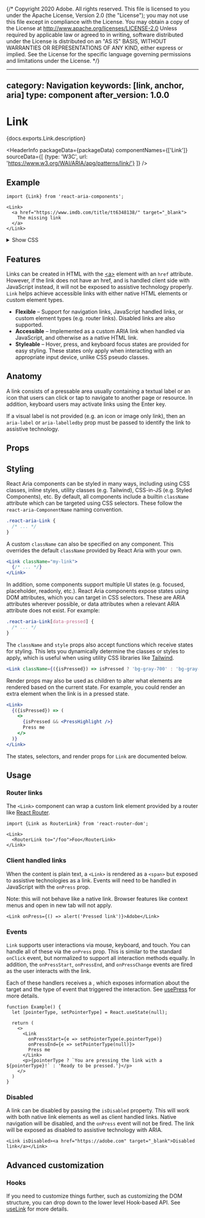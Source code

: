 {/* Copyright 2020 Adobe. All rights reserved.
This file is licensed to you under the Apache License, Version 2.0 (the "License");
you may not use this file except in compliance with the License. You may obtain a copy
of the License at http://www.apache.org/licenses/LICENSE-2.0
Unless required by applicable law or agreed to in writing, software distributed under
the License is distributed on an "AS IS" BASIS, WITHOUT WARRANTIES OR REPRESENTATIONS
OF ANY KIND, either express or implied. See the License for the specific language
governing permissions and limitations under the License. */}



---
category: Navigation
keywords: [link, anchor, aria]
type: component
after_version: 1.0.0
---

# Link

<PageDescription>{docs.exports.Link.description}</PageDescription>

<HeaderInfo
  packageData={packageData}
  componentNames={['Link']}
  sourceData={[
    {type: 'W3C', url: 'https://www.w3.org/WAI/ARIA/apg/patterns/link/'}
  ]} />

## Example

```tsx example
import {Link} from 'react-aria-components';

<Link>
  <a href="https://www.imdb.com/title/tt6348138/" target="_blank">
    The missing link
  </a>
</Link>
```

<details>
  <summary style={{fontWeight: 'bold'}}><ChevronRight size="S" /> Show CSS</summary>

```css
.react-aria-Link {
  --focus-ring-color: slateblue;
  --text-color: var(--spectrum-global-color-blue-600);
  --text-color-pressed: var(--spectrum-global-color-blue-700);
  --text-color-disabled: gray;

  color: var(--text-color);
  font-size: 18px;
  transition: all 200ms;
  text-decoration: underline;
  cursor: pointer;
  outline: none;
  position: relative;

  &[data-hovered] {
    text-decoration-style: wavy;
  }

  &[data-pressed] {
    color: var(--text-color-pressed);
  }

  &[aria-disabled] {
    cursor: default;
    color: var(--text-color-disabled);
  }

  &[data-focus-visible]:after {
    content: '';
    position: absolute;
    inset: -3px -6px;
    border-radius: 6px;
    border: 2px solid var(--focus-ring-color);
  }
}

@media (forced-colors: active) {
  .react-aria-Link {
    --focus-ring-color: Highlight;
    --text-color: LinkText;
    --text-color-pressed: LinkText;
    --text-color-disabled: GrayText;
  }
}
```

</details>

## Features

Links can be created in HTML with the [&lt;a&gt;](https://developer.mozilla.org/en-US/docs/Web/HTML/Element/a)
element with an `href` attribute. However, if the link does not have an href, and is
handled client side with JavaScript instead, it will not be exposed to assistive technology properly.
`Link` helps achieve accessible links with either native HTML elements or custom element types.

* **Flexible** – Support for navigation links, JavaScript handled links, or custom element types (e.g. router links). Disabled links are also supported.
* **Accessible** – Implemented as a custom ARIA link when handled via JavaScript, and otherwise as a native HTML link.
* **Styleable** – Hover, press, and keyboard focus states are provided for easy styling. These states only apply when interacting with an appropriate input device, unlike CSS pseudo classes.

## Anatomy

A link consists of a pressable area usually containing a textual label or an icon
that users can click or tap to navigate to another page or resource. In addition,
keyboard users may activate links using the <Keyboard>Enter</Keyboard> key.

If a visual label is not provided (e.g. an icon or image only link), then an `aria-label` or
`aria-labelledby` prop must be passed to identify the link to assistive technology.

## Props

<PropTable component={docs.exports.Link} links={docs.links} />

## Styling

React Aria components can be styled in many ways, including using CSS classes, inline styles, utility classes (e.g. Tailwind), CSS-in-JS (e.g. Styled Components), etc. By default, all components include a builtin `className` attribute which can be targeted using CSS selectors. These follow the `react-aria-ComponentName` naming convention.

```css
.react-aria-Link {
  /* ... */
}
```

A custom `className` can also be specified on any component. This overrides the default `className` provided by React Aria with your own.

```jsx
<Link className="my-link">
  {/* ... */}
</Link>
```

In addition, some components support multiple UI states (e.g. focused, placeholder, readonly, etc.). React Aria components expose states using DOM attributes, which you can target in CSS selectors. These are ARIA attributes wherever possible, or data attributes when a relevant ARIA attribute does not exist. For example:

```css
.react-aria-Link[data-pressed] {
  /* ... */
}
```

The `className` and `style` props also accept functions which receive states for styling. This lets you dynamically determine the classes or styles to apply, which is useful when using utility CSS libraries like [Tailwind](https://tailwindcss.com/).

```jsx
<Link className={({isPressed}) => isPressed ? 'bg-gray-700' : 'bg-gray-600'} />
```

Render props may also be used as children to alter what elements are rendered based on the current state. For example, you could render an extra element when the link is in a pressed state.

```jsx
<Link>
  {({isPressed}) => (
    <>
      {isPressed && <PressHighlight />}
      Press me
    </>
  )}
</Link>
```

The states, selectors, and render props for `Link` are documented below.

<StateTable properties={docs.exports.LinkRenderProps.properties} />

## Usage

### Router links

The `<Link>` component can wrap a custom link element provided by a router like [React Router](https://reactrouter.com/en/main).

```tsx
import {Link as RouterLink} from 'react-router-dom';

<Link>
  <RouterLink to="/foo">Foo</RouterLink>
</Link>
```

### Client handled links

When the content is plain text, a `<Link>` is rendered as a `<span>` but exposed to assistive technologies as a link. Events will need to be handled in JavaScript with the `onPress` prop.

Note: this will not behave like a native link. Browser features like context menus and open in new tab will not apply.

```tsx example
<Link onPress={() => alert('Pressed link')}>Adobe</Link>
```

### Events

`Link` supports user interactions via mouse, keyboard, and touch. You can handle all of these via the `onPress` prop. This is similar to the standard `onClick` event, but normalized to support all interaction methods equally. In addition, the `onPressStart`, `onPressEnd`, and `onPressChange` events are fired as the user interacts with the link.

Each of these handlers receives a <TypeLink links={typesDocs.links} type={typesDocs.exports.PressEvent} />, which exposes information about the target and the type of event that triggered the interaction. See [usePress](usePress.html) for more details.

```tsx example
function Example() {
  let [pointerType, setPointerType] = React.useState(null);

  return (
    <>
      <Link
        onPressStart={e => setPointerType(e.pointerType)}
        onPressEnd={e => setPointerType(null)}>
        Press me
      </Link>
      <p>{pointerType ? `You are pressing the link with a ${pointerType}!` : 'Ready to be pressed.'}</p>
    </>
  )
}
```

### Disabled

A link can be disabled by passing the `isDisabled` property. This will work with both native
link elements as well as client handled links. Native navigation will be disabled, and the `onPress`
event will not be fired. The link will be exposed as disabled to assistive technology with ARIA.

```tsx example
<Link isDisabled><a href="https://adobe.com" target="_blank">Disabled link</a></Link>
```

## Advanced customization

### Hooks

If you need to customize things further, such as customizing the DOM structure, you can drop down to the lower level Hook-based API. See [useLink](useLink.html) for more details.
